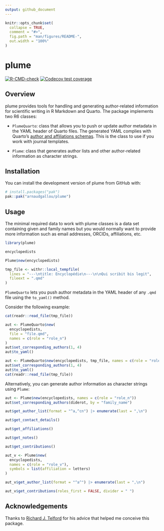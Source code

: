 ```yaml
---
output: github_document
---
```


<!-- README.md is generated from README.Rmd. Please edit that file -->

```r
knitr::opts_chunk$set(
  collapse = TRUE,
  comment = "#>",
  fig.path = "man/figures/README-",
  out.width = "100%"
)
```

# plume

<!-- badges: start -->
[![R-CMD-check](https://github.com/arnaudgallou/plume/actions/workflows/R-CMD-check.yaml/badge.svg)](https://github.com/arnaudgallou/plume/actions/workflows/R-CMD-check.yaml)
[![Codecov test coverage](https://codecov.io/gh/arnaudgallou/plume/branch/main/graph/badge.svg)](https://app.codecov.io/gh/arnaudgallou/plume?branch=main)
<!-- badges: end -->

## Overview

plume provides tools for handling and generating author-related information for scientific writing in R Markdown and Quarto. The package implements two R6 classes:

- `PlumeQuarto`: class that allows you to push or update author metadata in the YAML header of Quarto files. The generated YAML complies with Quarto's [author and affiliations schemas](https://quarto.org/docs/journals/authors.html). This is the class to use if you work with journal templates.

- `Plume`: class that generates author lists and other author-related information as character strings.

## Installation

You can install the development version of plume from GitHub with:

```r
# install.packages("pak")
pak::pak("arnaudgallou/plume")
```

## Usage

The minimal required data to work with plume classes is a data set containing given and family names but you would normally want to provide more information such as email addresses, ORCIDs, affiliations, etc.

```r
library(plume)

encyclopedists

Plume$new(encyclopedists)
```

```r
tmp_file <- withr::local_tempfile(
  lines = "---\ntitle: Encyclopédie\n---\n\nQui scribit bis legit",
  fileext = ".qmd"
)
```

`PlumeQuarto` lets you push author metadata in the YAML header of any `.qmd` file using the `to_yaml()` method.

Consider the following example:

```r
cat(readr::read_file(tmp_file))
```

```r
aut <- PlumeQuarto$new(
  encyclopedists,
  file = "file.qmd",
  names = c(role = "role_n")
)
aut$set_corresponding_authors(1, 4)
aut$to_yaml()
```

```r
aut <- PlumeQuarto$new(encyclopedists, tmp_file, names = c(role = "role_n"))
aut$set_corresponding_authors(1, 4)
aut$to_yaml()
cat(readr::read_file(tmp_file))
```

Alternatively, you can generate author information as character strings using `Plume`:

```r
aut <- Plume$new(encyclopedists, names = c(role = "role_n"))
aut$set_corresponding_authors(diderot, by = "family_name")

aut$get_author_list(format = "^a,^cn") |> enumerate(last = ",\n")

aut$get_contact_details()

aut$get_affiliations()

aut$get_notes()

aut$get_contributions()

aut_v <- Plume$new(
  encyclopedists,
  names = c(role = "role_v"),
  symbols = list(affiliation = letters)
)

aut_v$get_author_list(format = "^a^") |> enumerate(last = ",\n")

aut_v$get_contributions(roles_first = FALSE, divider = " ")
```

## Acknowledgements

Thanks to [Richard J. Telford](https://github.com/richardjtelford) for his advice that helped me conceive this package.
